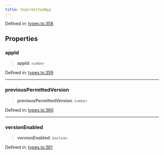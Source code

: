 ```yaml
---
title: UnpermittedApp
---
```


Defined in: [types.ts:358](https://github.com/LIT-Protocol/Vincent/blob/1c902a7c278246adaf4479901c6e2d38e00321e5/packages/libs/contracts-sdk/src/types.ts#L358)

## Properties

### appId

> **appId**: `number`

Defined in: [types.ts:359](https://github.com/LIT-Protocol/Vincent/blob/1c902a7c278246adaf4479901c6e2d38e00321e5/packages/libs/contracts-sdk/src/types.ts#L359)

***

### previousPermittedVersion

> **previousPermittedVersion**: `number`

Defined in: [types.ts:360](https://github.com/LIT-Protocol/Vincent/blob/1c902a7c278246adaf4479901c6e2d38e00321e5/packages/libs/contracts-sdk/src/types.ts#L360)

***

### versionEnabled

> **versionEnabled**: `boolean`

Defined in: [types.ts:361](https://github.com/LIT-Protocol/Vincent/blob/1c902a7c278246adaf4479901c6e2d38e00321e5/packages/libs/contracts-sdk/src/types.ts#L361)
